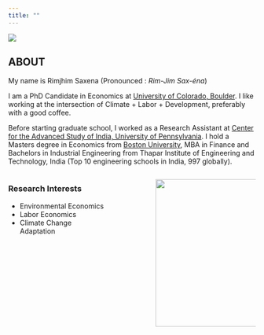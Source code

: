 ```yaml
---
title: ""
---
```


![](images/banner.png){fig-align="center"}

## ABOUT

My name is Rimjhim Saxena (Pronounced : *Rim-Jim Sax-éna*)

I am a PhD Candidate in Economics at [University of Colorado, Boulder](https://www.colorado.edu/economics/). I like working at the intersection of Climate + Labor + Development, preferably with a good coffee.

Before starting graduate school, I worked as a Research Assistant at [Center for the Advanced Study of India, University of Pennsylvania](https://casi.sas.upenn.edu). I hold a Masters degree in Economics from [Boston University](https://www.bu.edu/econ/), MBA in Finance and Bachelors in Industrial Engineering from Thapar Institute of Engineering and Technology, India (Top 10 engineering schools in India, 997 globally).

::: columns
::: {.column width="40%"}
### Research Interests

-   Environmental Economics
-   Labor Economics
-   Climate Change Adaptation
:::

::: {.column width="10%"}
<!-- empty column to create gap -->
:::

::: {.column width="40%"}
![](images/IMG_1651-01.PNG){fig-align="right" width="300"}
:::
:::
